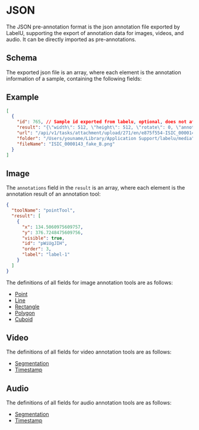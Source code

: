 
# JSON

The JSON pre-annotation format is the json annotation file exported by LabelU, supporting the export of annotation data for images, videos, and audio. It can be directly imported as pre-annotations.

## Schema

The exported json file is an array, where each element is the annotation information of a sample, containing the following fields:

<JsonSchemaTable schema={jsonschema} />

## Example

```json
[
  {
    "id": 765, // Sample id exported from labelu, optional, does not affect import as pre-annotation
    "result": "{\"width\": 512, \"height\": 512, \"rotate\": 0, \"annotations\": [{\"toolName\": \"rectTool\", \"result\": [{\"id\": \"9bx61depnkm\", \"x\": 176.8566493955095, \"y\": 189.23661485319516, \"label\": \"label-1\", \"width\": 129.9896373056995, \"height\": 142.36960276338516, \"order\": 1}]}]}",
    "url": "/api/v1/tasks/attachment/upload/271/en/e875f554-ISIC_0000143_fake_B.png",
    "folder": "/Users/youname/Library/Application Support/labelu/media",
    "fileName": "ISIC_0000143_fake_B.png"
  }
]
```

## Image

<JsonSchemaTable schema={imageJsonschema} />

The `annotations` field in the `result` is an array, where each element is the annotation result of an annotation tool:

```json
{
  "toolName": "pointTool",
  "result": [
    {
      "x": 134.5060975609757,
      "y": 376.7248475609756,
      "visible": true,
      "id": "pWiUgJIH",
      "order": 3,
      "label": "label-1"
    }
  ]
}
```

The definitions of all fields for image annotation tools are as follows:

- [Point](/schema/image/point)
- [Line](/schema/image/line)
- [Rectangle](/schema/image/rect)
- [Polygon](/schema/image/polygon)
- [Cuboid](/schema/image/cuboid)

## Video


<JsonSchemaTable schema={videoJsonschema} />

The definitions of all fields for video annotation tools are as follows:

- [Segmentation](/schema/video/segmentation)
- [Timestamp](/schema/video/timestamp)

## Audio


<JsonSchemaTable schema={audioJsonschema} />

The definitions of all fields for audio annotation tools are as follows:

- [Segmentation](/schema/audio/segmentation)
- [Timestamp](/schema/audio/timestamp)